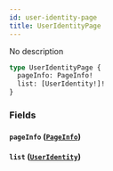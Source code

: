 ```yaml
---
id: user-identity-page
title: UserIdentityPage
---
```



No description

```graphql
type UserIdentityPage {
  pageInfo: PageInfo!
  list: [UserIdentity!]!
}
```


### Fields

#### `pageInfo` ([`PageInfo`](/cyberconnect-api/reference/objects/page-info))




#### `list` ([`UserIdentity`](/cyberconnect-api/reference/objects/user-identity))






